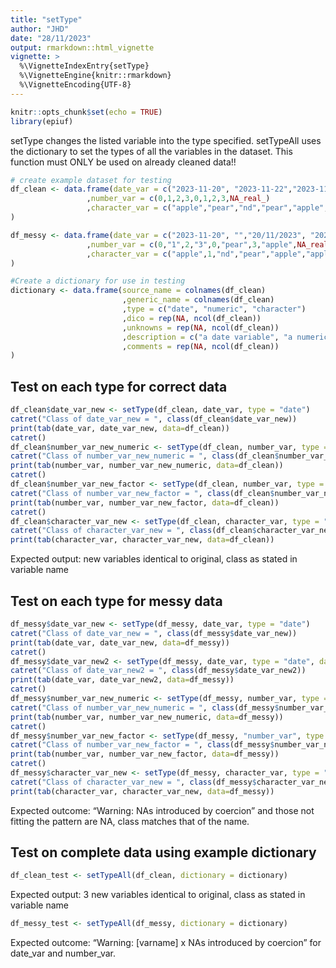 ```yaml
---
title: "setType"
author: "JHD"
date: "28/11/2023"
output: rmarkdown::html_vignette
vignette: >
  %\VignetteIndexEntry{setType}
  %\VignetteEngine{knitr::rmarkdown}
  %\VignetteEncoding{UTF-8}
---
```



```r
knitr::opts_chunk$set(echo = TRUE)
library(epiuf)

```

setType changes the listed variable into the type specified.
setTypeAll uses the dictionary to set the types of all the variables in the dataset. This function must ONLY be used on already cleaned data!!

```r

# create example dataset for testing
df_clean <- data.frame(date_var = c("2023-11-20", "2023-11-22","2023-11-20", "2023-11-22", "2023-11-20", "2023-11-22", "2023-11-20", "2023-11-22", NA_character_)
                 ,number_var = c(0,1,2,3,0,1,2,3,NA_real_)
                 ,character_var = c("apple","pear","nd","pear","apple","apple","","pear",NA_character_)
)

df_messy <- data.frame(date_var = c("2023-11-20", "","20/11/2023", "2023-11-22", "2023-11-20", "2023-11-22", "2023-11-20", "2023-11-22", NA_character_)
                 ,number_var = c(0,"1",2,"3",0,"pear",3,"apple",NA_real_)
                 ,character_var = c("apple",1,"nd","pear","apple","apple","","pear",NA_character_)
)

#Create a dictionary for use in testing
dictionary <- data.frame(source_name = colnames(df_clean)
                         ,generic_name = colnames(df_clean)
                         ,type = c("date", "numeric", "character")
                         ,dico = rep(NA, ncol(df_clean))
                         ,unknowns = rep(NA, ncol(df_clean))
                         ,description = c("a date variable", "a numeric variable", "a character variable")
                         ,comments = rep(NA, ncol(df_clean))
)
```


## Test on each type for correct data
```r
df_clean$date_var_new <- setType(df_clean, date_var, type = "date")
catret("Class of date_var_new = ", class(df_clean$date_var_new))
print(tab(date_var, date_var_new, data=df_clean))
catret()
df_clean$number_var_new_numeric <- setType(df_clean, number_var, type = "numeric")
catret("Class of number_var_new_numeric = ", class(df_clean$number_var_new_numeric))
print(tab(number_var, number_var_new_numeric, data=df_clean))
catret()
df_clean$number_var_new_factor <- setType(df_clean, number_var, type = "factor")
catret("Class of number_var_new_factor = ", class(df_clean$number_var_new_factor))
print(tab(number_var, number_var_new_factor, data=df_clean))
catret()
df_clean$character_var_new <- setType(df_clean, character_var, type = "character")
catret("Class of character_var_new = ", class(df_clean$character_var_new))
print(tab(character_var, character_var_new, data=df_clean))

``` 

Expected output: new variables identical to original, class as stated in variable name


## Test on each type for messy data
```r
df_messy$date_var_new <- setType(df_messy, date_var, type = "date")
catret("Class of date_var_new = ", class(df_messy$date_var_new))
print(tab(date_var, date_var_new, data=df_messy))
catret()
df_messy$date_var_new2 <- setType(df_messy, date_var, type = "date", dateformat = "%Y/%m/%d")
catret("Class of date_var_new2 = ", class(df_messy$date_var_new2))
print(tab(date_var, date_var_new2, data=df_messy))
catret()
df_messy$number_var_new_numeric <- setType(df_messy, number_var, type = "numeric")
catret("Class of number_var_new_numeric = ", class(df_messy$number_var_new_numeric))
print(tab(number_var, number_var_new_numeric, data=df_messy))
catret()
df_messy$number_var_new_factor <- setType(df_messy, "number_var", type = "factor")
catret("Class of number_var_new_factor = ", class(df_messy$number_var_new_factor))
print(tab(number_var, number_var_new_factor, data=df_messy))
catret()
df_messy$character_var_new <- setType(df_messy, character_var, type = "character")
catret("Class of character_var_new = ", class(df_messy$character_var_new))
print(tab(character_var, character_var_new, data=df_messy))

``` 
Expected outcome: "Warning: NAs introduced by coercion" and those not fitting the pattern are NA, class matches that of the name.

## Test on complete data using example dictionary
```r
df_clean_test <- setTypeAll(df_clean, dictionary = dictionary)
```
Expected output: 3 new variables identical to original, class as stated in variable name

```r
df_messy_test <- setTypeAll(df_messy, dictionary = dictionary)

```
Expected outcome: "Warning: [varname] x NAs introduced by coercion" for date_var and number_var.
